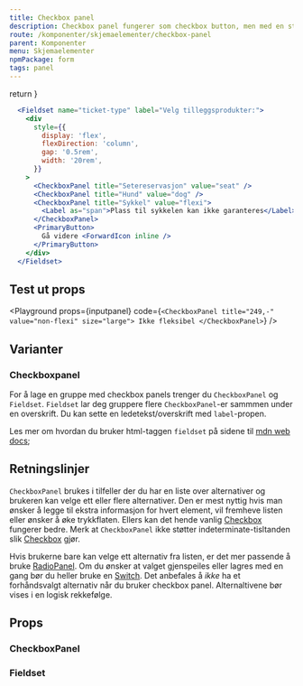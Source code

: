 ```yaml
---
title: Checkbox panel
description: Checkbox panel fungerer som checkbox button, men med en større trykkflate og muligheter for å vise ekstra informasjon.
route: /komponenter/skjemaelementer/checkbox-panel
parent: Komponenter
menu: Skjemaelementer
npmPackage: form
tags: panel
---
```




  return <SEO title={props.pageContext.frontmatter.title} description={props.pageContext.frontmatter.description} pathname={props.pageContext.frontmatter.route} />
}

<PageHeader />

```jsx
  <Fieldset name="ticket-type" label="Velg tilleggsprodukter:">
    <div
      style={{
        display: 'flex',
        flexDirection: 'column',
        gap: '0.5rem',
        width: '20rem',
      }}
    >
      <CheckboxPanel title="Setereservasjon" value="seat" />
      <CheckboxPanel title="Hund" value="dog" />
      <CheckboxPanel title="Sykkel" value="flexi">
        <Label as="span">Plass til sykkelen kan ikke garanteres</Label>
      </CheckboxPanel>
      <PrimaryButton>
        Gå videre <ForwardIcon inline />
      </PrimaryButton>
    </div>
  </Fieldset>
```

## Test ut props

<Playground props={inputpanel} code={`<CheckboxPanel title="249,-" value="non-flexi" size="large">
    Ikke fleksibel
  </CheckboxPanel>`} />

## Varianter

### Checkboxpanel

For å lage en gruppe med checkbox panels trenger du `CheckboxPanel` og `Fieldset`.
`Fieldset` lar deg gruppere flere `CheckboxPanel`-er sammmen under en overskrift. Du kan sette en ledetekst/overskrift med `label`-propen.

Les mer om hvordan du bruker html-taggen `fieldset` på sidene til [mdn web docs](https://developer.mozilla.org/en-US/docs/Web/HTML/Element/fieldset);

## Retningslinjer

`CheckboxPanel` brukes i tilfeller der du har en liste over alternativer og brukeren kan velge ett eller flere alternativer.
Den er mest nyttig hvis man ønsker å legge til ekstra informasjon for hvert element, vil fremheve listen eller ønsker å øke
trykkflaten. Ellers kan det hende vanlig [Checkbox](/komponenter/skjemaelementer/checkbox) fungerer bedre.
Merk at `CheckboxPanel` ikke støtter indeterminate-tisltanden slik [Checkbox](/komponenter/skjemaelementer/checkbox) gjør.

Hvis brukerne bare kan velge ett alternativ fra listen, er det mer passende å bruke
[RadioPanel](/komponenter/skjemaelementer/radiopanel). Om du ønsker at valget gjenspeiles eller lagres
med en gang bør du heller bruke en [Switch](/komponenter/skjemaelementer/switch).
Det anbefales å _ikke_ ha et forhåndsvalgt alternativ når du bruker checkbox panel. Alternaltivene bør vises i en logisk rekkefølge.

## Props

### CheckboxPanel

<ImportStatement imports="CheckboxPanel" packageName="{props.pageContext.frontmatter.npmPackage}" />
<Props componentName="CheckboxPanel" />

### Fieldset

<ImportStatement imports="Fieldset" packageName={props.pageContext.frontmatter.npmPackage} />
<Props componentName="Fieldset" />
